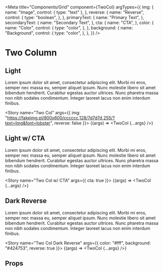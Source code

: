
<Meta
    title="Components/Grid"
    component={TwoCol}
    argTypes={{
        img: {
            name: "Image",
            control: { type: "text" },
        },
        reverse: {
            name: "Reverse",
            control: {
                type: "boolean",
            },
        },
        primaryText: {
            name: "Primary Text",
        },
        secondaryText: {
            name: "Secondary Text",
        },
        cta: {
            name: "CTA",
        },
        color: {
            name: "Color",
            control: {
                type: "color",
            },
        },
        background: {
            name: "Background",
            control: {
                type: "color",
            },
        },
    }}
/>

# Two Column

## Light

Lorem ipsum dolor sit amet, consectetur adipiscing elit. Morbi mi eros, semper nec massa eu, semper aliquet ipsum. Nunc molestie libero sit amet bibendum hendrerit. Curabitur egestas auctor ultrices. Nunc pharetra massa non nibh sodales condimentum. Integer laoreet lacus non enim interdum finibus.

<Story
    name="Two Col"
    args={{
        img: "https://fakeimg.pl/800x600/cccccc,128/7d7d7d,255/?text=Img&font=lobster",
        reverse: false
    }}>
    {(args) => <TwoCol {...args} />}
</Story>

## Light w/ CTA

Lorem ipsum dolor sit amet, consectetur adipiscing elit. Morbi mi eros, semper nec massa eu, semper aliquet ipsum. Nunc molestie libero sit amet bibendum hendrerit. Curabitur egestas auctor ultrices. Nunc pharetra massa non nibh sodales condimentum. Integer laoreet lacus non enim interdum finibus.

<Story
    name="Two Col w/ CTA"
    args={{
        cta: true
    }}>
    {(args) => <TwoCol {...args} />}
</Story>

## Dark Reverse

Lorem ipsum dolor sit amet, consectetur adipiscing elit. Morbi mi eros, semper nec massa eu, semper aliquet ipsum. Nunc molestie libero sit amet bibendum hendrerit. Curabitur egestas auctor ultrices. Nunc pharetra massa non nibh sodales condimentum. Integer laoreet lacus non enim interdum finibus.

<Story
    name="Two Col Dark Reverse"
    args={{
        color: "#fff",
        background: "#424753",
        reverse: true
    }}>
    {(args) => <TwoCol {...args} />}
</Story>

## Props

<ArgsTable of={TwoCol} />